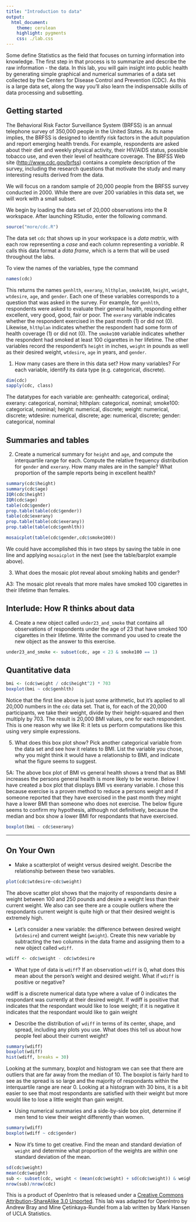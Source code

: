 ```yaml
---
title: "Introduction to data"
output:
  html_document:
    theme: cerulean
    highlight: pygments
    css: ./lab.css
---
```


Some define Statistics as the field that focuses on turning information into
knowledge.  The first step in that process is to summarize and describe the raw
information - the data.  In this lab, you will gain insight into public health
by generating simple graphical and numerical summaries of a data set collected 
by the Centers for Disease Control and Prevention (CDC).  As this is a large 
data set, along the way you'll also learn the indispensable skills of data 
processing and subsetting.


## Getting started

The Behavioral Risk Factor Surveillance System (BRFSS) is an annual telephone 
survey of 350,000 people in the United States. As its name implies, the BRFSS 
is designed to identify risk factors in the adult population and report 
emerging health trends. For example, respondents are asked about their diet and 
weekly physical activity, their HIV/AIDS status, possible tobacco use, and even
their level of healthcare coverage. The BRFSS Web site 
([http://www.cdc.gov/brfss](http://www.cdc.gov/brfss)) contains a complete 
description of the survey, including the research questions that motivate the 
study and many interesting results derived from the data.

We will focus on a random sample of 20,000 people from the BRFSS survey 
conducted in 2000. While there are over 200  variables in this data set, we will
work with a small subset.

We begin by loading the data set of 20,000 observations into the R workspace. 
After launching RStudio, enter the following command.

```r
source("more/cdc.R")
```

The data set `cdc` that shows up in your workspace is a *data matrix*, with each
row representing a *case* and each column representing a *variable*.  R calls 
this data format a *data frame*, which is a term that will be used throughout 
the labs.

To view the names of the variables, type the command

```r
names(cdc)
```

This returns the names `genhlth`, `exerany`, `hlthplan`, `smoke100`, `height`, 
`weight`, `wtdesire`, `age`, and `gender`. Each one of these variables 
corresponds to a question that was asked in the survey.  For example, for 
`genhlth`, respondents were asked to evaluate their general health, responding
either excellent, very good, good, fair or poor. The `exerany` variable 
indicates whether the respondent exercised in the past month (1) or did not (0).
Likewise, `hlthplan` indicates whether the respondent had some form of health 
coverage (1) or did not (0). The `smoke100` variable indicates whether the 
respondent had smoked at least 100 cigarettes in her lifetime. The other 
variables record the respondent's `height` in inches, `weight` in pounds as well
as their desired weight, `wtdesire`, `age` in years, and `gender`.

1.  How many cases are there in this data set?  How many variables?  For each 
    variable, identify its data type (e.g. categorical, discrete).
```r
dim(cdc)
sapply(cdc, class)
```
The datatypes for each variable are:
genhealth: categorical, ordinal;
exerany: categorical, nominal;
hlthplan: categorical, nominal;
smoke100: categorical, nominal;
height: numerical, discrete;
weight: numerical, discrete;
wtdesire: numerical, discrete;
age: numerical, discrete;
gender: categorical, nominal

## Summaries and tables

2.  Create a numerical summary for `height` and `age`, and compute the 
    interquartile range for each. Compute the relative frequency distribution for
    `gender` and `exerany`. How many males are in the sample? What proportion of
    the sample reports being in excellent health?
    
```r
summary(cdc$height)
summary(cdc$age)
IQR(cdc$height)
IQR(cdc$age)
table(cdc$gender)
prop.table(table(cdc$gender))
table(cdc$exerany)
prop.table(table(cdc$exerany))
prop.table(table(cdc$genhlth))
```


```r
mosaicplot(table(cdc$gender,cdc$smoke100))
```

We could have accomplished this in two steps by saving the table in one line and
applying `mosaicplot` in the next (see the table/barplot example above).

3.  What does the mosaic plot reveal about smoking habits and gender?

A3: The mosaic plot reveals that more males have smoked 100 cigarettes in their lifetime than females.

## Interlude: How R thinks about data

4.  Create a new object called `under23_and_smoke` that contains all observations 
    of respondents under the age of 23 that have smoked 100 cigarettes in their 
    lifetime. Write the command you used to create the new object as the answer
    to this exercise.
    
```r
under23_and_smoke <- subset(cdc, age < 23 & smoke100 == 1)
```

## Quantitative data


```r
bmi <- (cdc$weight / cdc$height^2) * 703
boxplot(bmi ~ cdc$genhlth)
```

Notice that the first line above is just some arithmetic, but it's applied to 
all 20,000 numbers in the `cdc` data set. That is, for each of the 20,000 
participants, we take their weight, divide by their height-squared and then 
multiply by 703. The result is 20,000 BMI values, one for each respondent. This 
is one reason why we like R: it lets us perform computations like this using 
very simple expressions.

5.  What does this box plot show? Pick another categorical variable from the 
    data set and see how it relates to BMI. List the variable you chose, why you
    might think it would have a relationship to BMI,  and indicate what the 
    figure seems to suggest. 
    
5A: The above box plot of BMI vs general health shows a trend that as BMI increases the persons general health is more likely to be worse. Below I have created a box plot that displays BMI vs exerany variable. I chose this because exercise is a proven method to reduce a persons weight and if someone reported that they have exercised in the past month they might have a lower BMI than someone who does not exercise. The below figure seems to confirm my hypothesis, although not definitively, because the median and box show a lower BMI for respondants that have exercised.

```R
boxplot(bmi ~ cdc$exerany)
```


* * *

## On Your Own

-   Make a scatterplot of weight versus desired weight. Describe the 
    relationship between these two variables.
    
```r
plot(cdc$wtdesire~cdc$weight)
```
The above scatter plot shows that the majority of respondants desire a weight between 100 and 250 pounds and desire a weight less than their current weight. We also can see there are a couple outliers where the respondants current weight is quite high or that their desired weight is extremely high.

-   Let's consider a new variable: the difference between desired weight 
    (`wtdesire`) and current weight (`weight`). Create this new variable by 
    subtracting the two columns in the data frame and assigning them to a new 
    object called `wdiff`.
    
```r
wdiff <- cdc$weight - cdc$wtdesire
```

-   What type of data is `wdiff`? If an observation `wdiff` is 0, what does 
    this mean about the person's weight and desired weight. What if `wdiff` is 
    positive or negative?
    
wdiff is a discrete numerical data type where a value of 0 indicates the respondant was currently at their desired weight. If wdiff is positive that indicates that the respondant would like to lose weight; if it is negative it indicates that the respondant would like to gain weight

-   Describe the distribution of `wdiff` in terms of its center, shape, and 
    spread, including any plots you use. What does this tell us about how people 
    feel about their current weight?
```r
summary(wdiff)
boxplot(wdiff)
hist(wdiff, breaks = 30)
```
Looking at the summary, boxplot and histogram we can see that there are outliers that are far away from the median of 10. The boxplot is fairly hard to see as the spread is so large and the majority of respondants within the interquartile range are near 0. Looking at a histogram with 30 bins, it is a bit easier to see that most respondants are satisfied with their weight but more would like to lose a little weight than gain weight.

-   Using numerical summaries and a side-by-side box plot, determine if men tend
    to view their weight differently than women.
    
```r
summary(wdiff)
boxplot(wdiff ~ cdc$gender)
```

-   Now it's time to get creative. Find the mean and standard deviation of 
    `weight` and determine what proportion of the weights are within one 
    standard deviation of the mean.
    
```r
sd(cdc$weight)
mean(cdc$weight)
sub <- subset(cdc, weight < (mean(cdc$weight) + sd(cdc$weight)) & weight > (mean(cdc$weight) - sd(cdc$weight)))
nrow(sub)/nrow(cdc)
```

<div id="license">
This is a product of OpenIntro that is released under a 
[Creative Commons Attribution-ShareAlike 3.0 Unported](http://creativecommons.org/licenses/by-sa/3.0). 
This lab was adapted for OpenIntro by Andrew Bray and Mine &Ccedil;etinkaya-Rundel 
from a lab written by Mark Hansen of UCLA Statistics.
</div>
